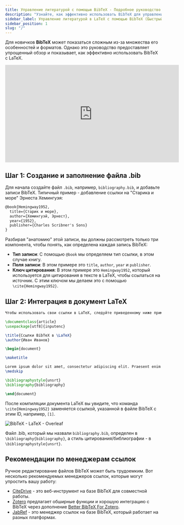 ```yaml
---
title: Управление литературой с помощью BibTeX - Подробное руководство по LaTeX
description: "Узнайте, как эффективно использовать BibTeX для управления литературой в LaTeX, начиная с создания файла .bib и заканчивая интеграцией в ваш документ LaTeX."
sidebar_label: Управление литературой в LaTeX с помощью BibTeX (Быстрый старт)
sidebar_position: 1
slug: "/"
---
```


Для новичков **BibTeX** может показаться сложным из-за множества его особенностей и форматов. Однако это руководство предоставляет упрощенный обзор и показывает, как эффективно использовать BibTeX с LaTeX.

<iframe width="560" height="315" src="https://www.youtube.com/embed/bHD94qM0vyg" title="YouTube видеоплеер" frameborder="0" allow="accelerometer; autoplay; clipboard-write; encrypted-media; gyroscope; picture-in-picture; web-share" allowfullscreen></iframe>

## Шаг 1: Создание и заполнение файла .bib

Для начала создайте файл `.bib`, например, `bibliography.bib`, и добавьте записи BibTeX. Типичный пример - добавление ссылки на "Старика и море" Эрнеста Хемингуэя:

```latex
@book{Hemingway1952,
  title={Старик и море},
  author={Хемингуэй, Эрнест},
  year={1952},
  publisher={Charles Scribner's Sons}
}
```

Разбирая "анатомию" этой записи, вы должны рассмотреть только три компонента, чтобы понять, как определена каждая запись BibTeX:

- **Тип записи**: С помощью `@book` мы определяем тип ссылки, в этом случае книгу.
- **Поля записи**: В этом примере это `title`, `author`, `year` и `publisher`.
- **Ключ цитирования**: В этом примере это `Hemingway1952`, который используется для цитирования в тексте в LaTeX, чтобы ссылаться на источник. С этим ключом мы делаем это с помощью `\cite{Hemingway1952}`.

## Шаг 2: Интеграция в документ LaTeX

```latex
Чтобы использовать свои ссылки в LaTeX, следуйте приведенному ниже примеру:

\documentclass{article}
\usepackage[utf8]{inputenc}

\title{Ссылки BibTeX в \LaTeX}
\author{Иван Иванов}

\begin{document}

\maketitle

Lorem ipsum dolor sit amet, consectetur adipiscing elit. Praesent enim urna, dapibus et bibendum vel, consectetur et turpis. Cras a molestie nulla. \cite{Hemingway1952}
\medskip

\bibliographystyle{unsrt}
\bibliography{bibliography}

\end{document}
```

После компиляции документа LaTeX вы увидите, что команда `\cite{Hemingway1952}` заменяется ссылкой, указанной в файле BibTeX с этим ID, например, `[1]`.

![BibTeX - LaTeX - Overleaf](@site/static/img/tutorial/LaTeX_Overleaf_BibTeX-Example.png)

Файл .bib, который мы назвали `bibliography.bib`, определен в `\bibliography{bibliography}`, а стиль цитирования/библиографии - в `\bibliographystyle{unsrt}`.

## Рекомендации по менеджерам ссылок

Ручное редактирование файлов BibTeX может быть трудоемким. Вот несколько рекомендуемых менеджеров ссылок, которые могут упростить вашу работу:

- [CiteDrive](https://www.citedrive.com/) - это веб-инструмент на базе BibTeX для совместной работы.
- [Zotero](https://www.zotero.org/) предлагает обширные функции и хорошую интеграцию с BibTeX через дополнение [Better BibTeX For Zotero](https://retorque.re/zotero-better-bibtex/).
- [JabRef](https://www.jabref.org/) - это менеджер ссылок на базе BibTeX, который работает на разных платформах.